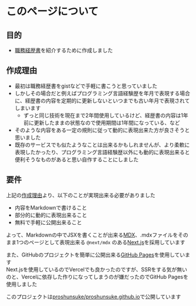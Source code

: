 
# このページについて

## 目的

* [職務経歴書](/resume)を紹介するために作成しました

## 作成理由

* 最初は職務経歴書をgistなどで手軽に書こうと思っていました
* しかしその場合だと例えばプログラミング言語経験歴を年月で表現する場合に、経歴書の内容を定期的に更新しないといつまでも古い年月で表現されてしまいます
  * ずっと同じ技術を現在まで2年間使用しているけど、経歴書の内容は1年前に更新したままの状態なので使用期間は1年間になっている、など
* そのような内容をある一定の規則に従って動的に表現出来た方が良さそうと思いました
* 既存のサービスでも似たようなことは出来るかもしれませんが、より柔軟に表現したかったり、プログラミング言語経験歴以外にも動的に表現出来ると便利そうなものがあると思い自作することにしました

## 要件

上記の[作成理由](#作成理由)より、以下のことが実現出来る必要がありました

* 内容をMarkdownで書けること
* 部分的に動的に表現出来ること
* 無料で手軽に公開出来ること

よって、Markdownの中でJSXを書くことが出来る[MDX](https://mdxjs.com/)、.mdxファイルをそのまま1つのページとして表現出来る `@next/mdx` のある[Next.js](https://nextjs.org/)を採用しています

また、GitHubのプロジェクトを簡単に公開出来る[GitHub Pages](https://pages.github.com/)を使用しています  
Next.jsを使用しているのでVercelでも良かったのですが、SSRをする気が無いのと、Vercelに依存した作りになってしまうのが嫌だったのでGitHub Pagesを使用しました

このプロジェクトは[proshunsuke/proshunsuke.github.io](https://github.com/proshunsuke/proshunsuke.github.io)で公開しています

